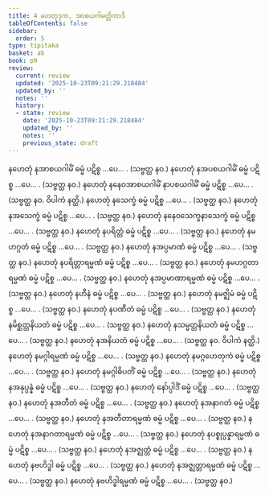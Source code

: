 ```yaml
---
title: 4 ဟေတုဒုက, အာစယဂါမတ္တိကာဒိ
tableOfContents: false
sidebar:
  order: 5
type: tipitaka
basket: ab
book: p9
review:
  current: review
  updated: '2025-10-23T09:21:29.218484'
  updated_by: ''
  notes: ''
  history:
  - state: review
    date: '2025-10-23T09:21:29.218484'
    updated_by: ''
    notes: ''
    previous_state: draft
---
```



<ReviewStatus review={frontmatter.review} showDetails={true} />

<HypothesisAnnotation frontmatter={frontmatter} />

<DynamicBreadcrumb />

<Division number="17" book="p9" e="ch" v="40" p="109">

<Paragraph number="46" book="p9">
နဟေတုံ နအာစယဂါမိံ ဓမ္မံ ပဋိစ္စ …ပေ… . (သဗ္ဗတ္ထ နဝ.)
</Paragraph>

<Paragraph number="47" book="p9">
နဟေတုံ နအပစယဂါမိံ ဓမ္မံ ပဋိစ္စ …ပေ… . (သဗ္ဗတ္ထ နဝ.)
</Paragraph>

<Paragraph number="48" book="p9">
နဟေတုံ နနေဝအာစယဂါမိံ နာပစယဂါမိံ ဓမ္မံ ပဋိစ္စ …ပေ… . (သဗ္ဗတ္ထ နဝ. ဝိပါကံ နတ္ထိ.)
</Paragraph>

</Division>
<Division number="18" book="p9" e="ch" v="40" p="109">

<Paragraph number="49" book="p9">
နဟေတုံ နသေက္ခံ ဓမ္မံ ပဋိစ္စ …ပေ… . (သဗ္ဗတ္ထ နဝ.)
</Paragraph>

<Paragraph number="50" book="p9">
နဟေတုံ နအသေက္ခံ ဓမ္မံ ပဋိစ္စ …ပေ… . (သဗ္ဗတ္ထ နဝ.)
</Paragraph>

<Paragraph number="51" book="p9">
နဟေတုံ နနေဝသေက္ခနာသေက္ခံ ဓမ္မံ ပဋိစ္စ …ပေ… . (သဗ္ဗတ္ထ နဝ.)
</Paragraph>

</Division>
<Division number="19" book="p9" e="ch" v="40" p="109">

<Paragraph number="52" book="p9">
နဟေတုံ နပရိတ္တံ ဓမ္မံ ပဋိစ္စ …ပေ… . (သဗ္ဗတ္ထ နဝ.)
</Paragraph>

<Paragraph number="53" book="p9">
နဟေတုံ နမဟဂ္ဂတံ ဓမ္မံ ပဋိစ္စ …ပေ… . (သဗ္ဗတ္ထ နဝ.)
</Paragraph>

<Paragraph number="54" book="p9">
နဟေတုံ နအပ္ပမာဏံ ဓမ္မံ ပဋိစ္စ …ပေ… . (သဗ္ဗတ္ထ နဝ.)
</Paragraph>

</Division>
<Division number="20" book="p9" e="ch" v="40" p="109">

<Paragraph number="55" book="p9">
နဟေတုံ နပရိတ္တာရမ္မဏံ ဓမ္မံ ပဋိစ္စ …ပေ… . (သဗ္ဗတ္ထ နဝ.)
</Paragraph>

<Paragraph number="56" book="p9">
နဟေတုံ နမဟဂ္ဂတာရမ္မဏံ ဓမ္မံ ပဋိစ္စ …ပေ… . (သဗ္ဗတ္ထ နဝ.)
</Paragraph>

<Paragraph number="57" book="p9">
နဟေတုံ နအပ္ပမာဏာရမ္မဏံ ဓမ္မံ ပဋိစ္စ …ပေ… . (သဗ္ဗတ္ထ နဝ.)
</Paragraph>

</Division>
<Division number="21" book="p9" e="ch" v="40" p="109">

<Paragraph number="58" book="p9">
နဟေတုံ နဟီနံ ဓမ္မံ ပဋိစ္စ …ပေ… . (သဗ္ဗတ္ထ နဝ.)
</Paragraph>

<Paragraph number="59" book="p9">
နဟေတုံ နမဇ္ဈိမံ ဓမ္မံ ပဋိစ္စ …ပေ… . (သဗ္ဗတ္ထ နဝ.)
</Paragraph>

<Paragraph number="60" book="p9">
နဟေတုံ နပဏီတံ ဓမ္မံ ပဋိစ္စ …ပေ… . (သဗ္ဗတ္ထ နဝ.)
</Paragraph>

</Division>
<Division number="22" book="p9" e="ch" v="40" p="109">

<Paragraph number="61" book="p9">
နဟေတုံ နမိစ္ဆတ္တနိယတံ ဓမ္မံ ပဋိစ္စ …ပေ… . (သဗ္ဗတ္ထ နဝ.)
</Paragraph>

<Paragraph number="62" book="p9">
နဟေတုံ နသမ္မတ္တနိယတံ ဓမ္မံ ပဋိစ္စ …ပေ… . (သဗ္ဗတ္ထ နဝ.)
</Paragraph>

<Paragraph number="63" book="p9">
နဟေတုံ နအနိယတံ ဓမ္မံ ပဋိစ္စ …ပေ… . (သဗ္ဗတ္ထ နဝ. ဝိပါကံ နတ္ထိ.)
</Paragraph>

</Division>
<Division number="23" book="p9" e="ch" v="40" p="110">

<Paragraph number="64" book="p9">
နဟေတုံ နမဂ္ဂါရမ္မဏံ ဓမ္မံ ပဋိစ္စ …ပေ… . (သဗ္ဗတ္ထ နဝ.)
</Paragraph>

<Paragraph number="65" book="p9">
နဟေတုံ နမဂ္ဂဟေတုကံ ဓမ္မံ ပဋိစ္စ …ပေ… . (သဗ္ဗတ္ထ နဝ.)
</Paragraph>

<Paragraph number="66" book="p9">
နဟေတုံ နမဂ္ဂါဓိပတိံ ဓမ္မံ ပဋိစ္စ …ပေ… . (သဗ္ဗတ္ထ နဝ.)
</Paragraph>

</Division>
<Division number="24" book="p9" e="ch" v="40" p="110">

<Paragraph number="67" book="p9">
နဟေတုံ နအနုပ္ပန္နံ ဓမ္မံ ပဋိစ္စ …ပေ… . (သဗ္ဗတ္ထ နဝ.)
</Paragraph>

<Paragraph number="68" book="p9">
နဟေတုံ နော်ပ္ပါဒိံ ဓမ္မံ ပဋိစ္စ …ပေ… . (သဗ္ဗတ္ထ နဝ.)
</Paragraph>

</Division>
<Division number="25" book="p9" e="ch" v="40" p="110">

<Paragraph number="69" book="p9">
နဟေတုံ နအတီတံ ဓမ္မံ ပဋိစ္စ …ပေ… . (သဗ္ဗတ္ထ နဝ.)
</Paragraph>

<Paragraph number="70" book="p9">
နဟေတုံ နအနာဂတံ ဓမ္မံ ပဋိစ္စ …ပေ… . (သဗ္ဗတ္ထ နဝ.)
</Paragraph>

</Division>
<Division number="26" book="p9" e="ch" v="40" p="110">

<Paragraph number="71" book="p9">
နဟေတုံ နအတီတာရမ္မဏံ ဓမ္မံ ပဋိစ္စ …ပေ… . (သဗ္ဗတ္ထ နဝ.)
</Paragraph>

<Paragraph number="72" book="p9">
နဟေတုံ နအနာဂတာရမ္မဏံ ဓမ္မံ ပဋိစ္စ …ပေ… . (သဗ္ဗတ္ထ နဝ.)
</Paragraph>

<Paragraph number="73" book="p9">
နဟေတုံ နပစ္စုပ္ပန္နာရမ္မဏံ ဓမ္မံ ပဋိစ္စ …ပေ… . (သဗ္ဗတ္ထ နဝ.)
</Paragraph>

</Division>
<Division number="27" book="p9" e="ch" v="40" p="110">

<Paragraph number="74" book="p9">
နဟေတုံ နအဇ္ဈတ္တံ ဓမ္မံ ပဋိစ္စ …ပေ… . (သဗ္ဗတ္ထ နဝ.)
</Paragraph>

<Paragraph number="75" book="p9">
နဟေတုံ နဗဟိဒ္ဓါ ဓမ္မံ ပဋိစ္စ …ပေ… . (သဗ္ဗတ္ထ နဝ.)
</Paragraph>

</Division>
<Division number="28" book="p9" e="ch" v="40" p="110">

<Paragraph number="76" book="p9">
နဟေတုံ နအဇ္ဈတ္တာရမ္မဏံ ဓမ္မံ ပဋိစ္စ …ပေ… . (သဗ္ဗတ္ထ နဝ.)
</Paragraph>

<Paragraph number="77" book="p9">
နဟေတုံ နဗဟိဒ္ဓါရမ္မဏံ ဓမ္မံ ပဋိစ္စ …ပေ… . (သဗ္ဗတ္ထ နဝ.)
</Paragraph>
</Division>